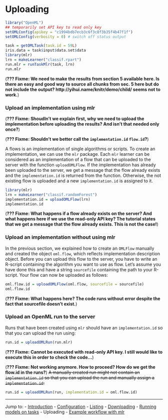 Uploading
=========

```r
library("OpenML")
## temporarily set API key to read only key
setOMLConfig(apikey = "c1994bdb7ecb3c6f3c8f3b35f4b47f1f")
setOMLConfig(verbosity = 0) # switch off status output
```

```r
task = getOMLTask(task.id = 59L)
iris.data = task$input$data.set$data
library(mlr)
lrn = makeLearner("classif.rpart")
run.mlr = runTaskMlr(task, lrn)
run.mlr
```

(**??? Fixme: We need to make the results from section 5 available here. Is there an easy and good way to source all chunks from sec. 5 here but do not include the output? http://yihui.name/knitr/demo/child/ seems not to work.**)

### Upload an implementation using mlr

(**??? Fixme: Shoudln't we explain first, why we need to upload the implementation before uploading the results? And isn't that needed only once?**)

(**??? Fixme: Shouldn't we better call the `implementation.id` `flow.id`?**)

A flows is an implementation of single algorithms or scripts. To create an implementation, we can use the `mlr` package. Each `mlr` learner can be considered as an implementation of a flow that can be uploaded to the server with the function `uploadOMLFlow`.
If the implementation has already been uploaded to the server, we get a message that the flow already exists and the `implementation.id` is returned from the function. Otherwise, the not existing flow is uploaded and a new `implementation.id` is assigned to it.

```r
library(mlr)
lrn = makeLearner("classif.randomForest")
implementation.id = uploadOMLFlow(lrn)
implementation.id
```
(**??? Fixme: What happens if a flow already exists on the server? And what happens here if we use the read-only API key? The tutorial states that we get a message that the flow already exists. This is not the case!**)

### Upload an implementation without using mlr

In the previous section, we explained how to create an `OMLFlow` manually and created the object `oml.flow`, which reflects implementation description object. Before you can upload this flow to the server, you have to write an R-script containing the algorithm you want to use as flow. Let's assume you have done this and have a string `sourcefile` containing the path to your R-script. Your flow can now be uploaded as follows:

```r
oml.flow.id = uploadOMLFlow(oml.flow, sourcefile = sourcefile)
oml.flow.id
```
(**??? Fixme: What happens here? The code runs without error despite the fact that sourcefile doesn't exist.**)


### Upload an OpenML run to the server

Runs that have been created using `mlr` should have an `implementation.id` so that you can upload the run using:

```r
run.id = uploadOMLRun(run.mlr)
```
(**??? Fixme: Cannot be executed with read-only API key. I still would like to execute this in order to check the code...**)

(**??? Fixme: Not working anymore. How to proceed? How do we get the flow.id in the runs?**)
~~A manually created run might not contain an `implementation.id` so that you can upload the run and manually assign a `implementation.id`:~~
```r
run.id = uploadOMLRun(run, implementation.id = oml.flow.id)
```

----------------------------------------------------------------------------------------------------
Jump to:
- [Introduction](1-Introduction.md)
- [Configuration](2-Configuration.md)
- [Listing](3-Listing.md)
- [Downloading](4-Downloading.md)
- [Running models on tasks](5-Running.md)
- Uploading
- [Example workflow with mlr](7-Example-workflow-with-mlr.md)